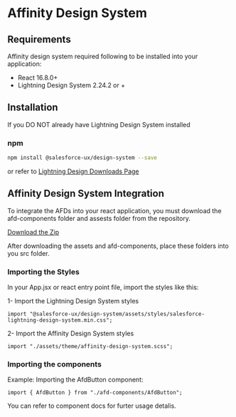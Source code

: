 
<Meta title="Getting Started/Installation Guide" id="getting-started-installation" />

<h1>Affinity Design System</h1>

## Requirements

Affinity design system required following to be installed into your application:

- React 16.8.0+
- Lightning Design System 2.24.2 or +


## Installation

If you DO NOT already have Lightning Design System installed

### npm

```sh
npm install @salesforce-ux/design-system --save
```
or refer to <a href="https://www.lightningdesignsystem.com/resources/downloads/">Lightning Design Downloads Page</a>


## Affinity Design System Integration

To integrate the AFDs into your react application, you must download the afd-components folder and assests folder from the repository.

<a href="https://github.com/thecodeguru360/afd-storybook/raw/main/src/affinity-design-system-v0.0.1.zip">Download the Zip</a> 

After downloading the assets and afd-components, place these folders into you src folder.

### Importing the Styles

In your App.jsx or react entry point file, import the styles like this:

1- Import the Lightning Design System styles
```
import "@salesforce-ux/design-system/assets/styles/salesforce-lightning-design-system.min.css";
```
2- Import the Affinity Design System styles
```
import "./assets/theme/affinity-design-system.scss";
```

### Importing the components

Example: Importing the AfdButton component: 

```
import { AfdButton } from "./afd-components/AfdButton";
```

You can refer to component docs for furter usage detalis.
